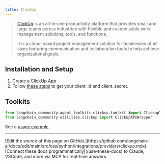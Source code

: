 ```yaml
---
title: ClickUp
---
```


>[ClickUp](https://clickup.com/) is an all-in-one productivity platform that provides small and large teams across industries with flexible and customizable work management solutions, tools, and functions.
>
>It is a cloud-based project management solution for businesses of all sizes featuring communication and collaboration tools to help achieve organizational goals.

## Installation and Setup

1. Create a [ClickUp App](https://help.clickup.com/hc/en-us/articles/6303422883095-Create-your-own-app-with-the-ClickUp-API)
2. Follow [these steps](https://clickup.com/api/developer-portal/authentication/) to get your client_id and client_secret.

## Toolkits

```python
from langchain_community.agent_toolkits.clickup.toolkit import ClickupToolkit
from langchain_community.utilities.clickup import ClickupAPIWrapper
```

See a [usage example](/oss/python/integrations/tools/clickup).

---

<Callout icon="pen-to-square" iconType="regular">
    [Edit the source of this page on GitHub.](https://github.com/langchain-ai/docs/edit/main/src/oss/python/integrations/providers/clickup.mdx)
</Callout>
<Tip icon="terminal" iconType="regular">
    [Connect these docs programmatically](/use-these-docs) to Claude, VSCode, and more via MCP for    real-time answers.
</Tip>
